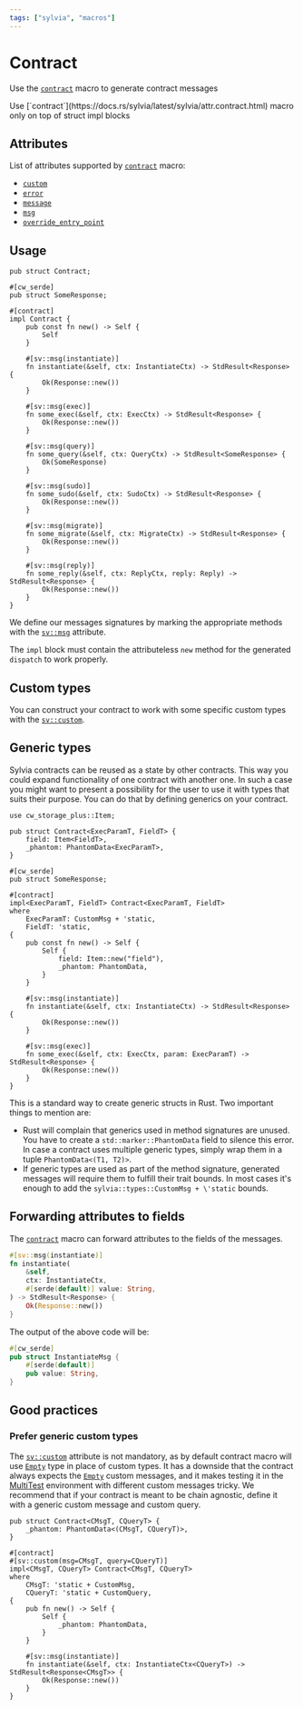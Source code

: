 ```yaml
---
tags: ["sylvia", "macros"]
---
```



# Contract

Use the [`contract`](https://docs.rs/sylvia/latest/sylvia/attr.contract.html) macro to generate
contract messages

<Callout>
  Use [`contract`](https://docs.rs/sylvia/latest/sylvia/attr.contract.html) macro only on top of
  struct impl blocks
</Callout>

## Attributes

List of attributes supported by
[`contract`](https://docs.rs/sylvia/latest/sylvia/attr.contract.html) macro:

- [`custom`](attributes/custom)
- [`error`](attributes/error)
- [`message`](attributes/message)
- [`msg`](attributes/msg)
- [`override_entry_point`](attributes/override-entry-point)

## Usage

```rust, template="sylvia-empty"
pub struct Contract;

#[cw_serde]
pub struct SomeResponse;

#[contract]
impl Contract {
    pub const fn new() -> Self {
        Self
    }

    #[sv::msg(instantiate)]
    fn instantiate(&self, ctx: InstantiateCtx) -> StdResult<Response> {
        Ok(Response::new())
    }

    #[sv::msg(exec)]
    fn some_exec(&self, ctx: ExecCtx) -> StdResult<Response> {
        Ok(Response::new())
    }

    #[sv::msg(query)]
    fn some_query(&self, ctx: QueryCtx) -> StdResult<SomeResponse> {
        Ok(SomeResponse)
    }

    #[sv::msg(sudo)]
    fn some_sudo(&self, ctx: SudoCtx) -> StdResult<Response> {
        Ok(Response::new())
    }

    #[sv::msg(migrate)]
    fn some_migrate(&self, ctx: MigrateCtx) -> StdResult<Response> {
        Ok(Response::new())
    }

    #[sv::msg(reply)]
    fn some_reply(&self, ctx: ReplyCtx, reply: Reply) -> StdResult<Response> {
        Ok(Response::new())
    }
}
```

We define our messages signatures by marking the appropriate methods with the
[`sv::msg`](attributes/msg) attribute.

The `impl` block must contain the attributeless `new` method for the generated `dispatch` to work
properly.

## Custom types

You can construct your contract to work with some specific custom types with the
[`sv::custom`](attributes/custom).

## Generic types

Sylvia contracts can be reused as a state by other contracts. This way you could expand
functionality of one contract with another one. In such a case you might want to present a
possibility for the user to use it with types that suits their purpose. You can do that by defining
generics on your contract.

```rust, template="sylvia-empty"
use cw_storage_plus::Item;

pub struct Contract<ExecParamT, FieldT> {
    field: Item<FieldT>,
    _phantom: PhantomData<ExecParamT>,
}

#[cw_serde]
pub struct SomeResponse;

#[contract]
impl<ExecParamT, FieldT> Contract<ExecParamT, FieldT>
where
    ExecParamT: CustomMsg + 'static,
    FieldT: 'static,
{
    pub const fn new() -> Self {
        Self {
            field: Item::new("field"),
            _phantom: PhantomData,
        }
    }

    #[sv::msg(instantiate)]
    fn instantiate(&self, ctx: InstantiateCtx) -> StdResult<Response> {
        Ok(Response::new())
    }

    #[sv::msg(exec)]
    fn some_exec(&self, ctx: ExecCtx, param: ExecParamT) -> StdResult<Response> {
        Ok(Response::new())
    }
}
```

This is a standard way to create generic structs in Rust. Two important things to mention are:

- Rust will complain that generics used in method signatures are unused. You have to create a
  `std::marker::PhantomData` field to silence this error. In case a contract uses multiple generic
  types, simply wrap them in a tuple `PhantomData<(T1, T2)>`.
- If generic types are used as part of the method signature, generated messages will require them to
  fulfill their trait bounds. In most cases it's enough to add the
  `sylvia::types::CustomMsg + \'static` bounds.

## Forwarding attributes to fields

The [`contract`](https://docs.rs/sylvia/latest/sylvia/attr.contract.html) macro can forward
attributes to the fields of the messages.

```rust {5}
#[sv::msg(instantiate)]
fn instantiate(
    &self,
    ctx: InstantiateCtx,
    #[serde(default)] value: String,
) -> StdResult<Response> {
    Ok(Response::new())
}
```

The output of the above code will be:

```rust {2}, template="sylvia-empty"
#[cw_serde]
pub struct InstantiateMsg {
    #[serde(default)]
    pub value: String,
}
```

## Good practices

### Prefer generic custom types

The [`sv::custom`](attributes/custom) attribute is not mandatory, as by default contract macro will
use [`Empty`](https://docs.rs/cosmwasm-std/latest/cosmwasm_std/struct.Empty.html) type in place of
custom types. It has a downside that the contract always expects the
[`Empty`](https://docs.rs/cosmwasm-std/latest/cosmwasm_std/struct.Empty.html) custom messages, and
it makes testing it in the [MultiTest](../../cw-multi-test) environment with different custom
messages tricky. We recommend that if your contract is meant to be chain agnostic, define it with a
generic custom message and custom query.

```rust, template="sylvia-empty"
pub struct Contract<CMsgT, CQueryT> {
    _phantom: PhantomData<(CMsgT, CQueryT)>,
}

#[contract]
#[sv::custom(msg=CMsgT, query=CQueryT)]
impl<CMsgT, CQueryT> Contract<CMsgT, CQueryT>
where
    CMsgT: 'static + CustomMsg,
    CQueryT: 'static + CustomQuery,
{
    pub fn new() -> Self {
        Self {
            _phantom: PhantomData,
        }
    }

    #[sv::msg(instantiate)]
    fn instantiate(&self, ctx: InstantiateCtx<CQueryT>) -> StdResult<Response<CMsgT>> {
        Ok(Response::new())
    }
}
```
